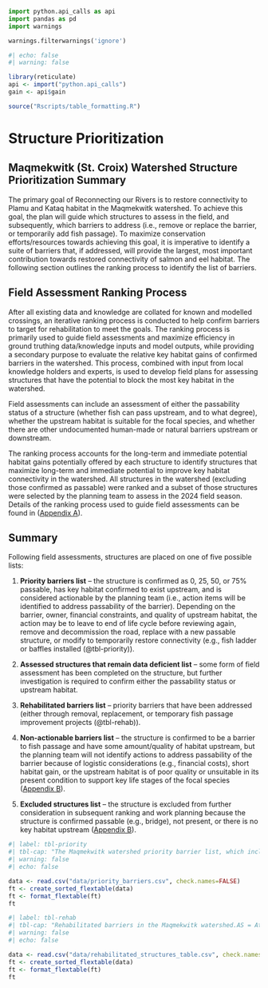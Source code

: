 ```python
import python.api_calls as api
import pandas as pd
import warnings

warnings.filterwarnings('ignore')
```

```r
#| echo: false
#| warning: false

library(reticulate)
api <- import("python.api_calls")
gain <- api$gain

source("Rscripts/table_formatting.R")

```

# Structure Prioritization {.unnumbered}

## Maqmekwitk (St. Croix) Watershed Structure Prioritization Summary {.unnumbered}

The primary goal of Reconnecting our Rivers is to restore connectivity to Plamu and Kataq habitat in the Maqmekwitk watershed. To achieve this goal, the plan will guide which structures to assess in the field, and subsequently, which barriers to address (i.e., remove or replace the barrier, or temporarily add fish passage). To maximize conservation efforts/resources towards achieving this goal, it is imperative to identify a suite of barriers that, if addressed, will provide the largest, most important contribution towards restored connectivity of salmon and eel habitat. The following section outlines the ranking process to identify the list of barriers.

## Field Assessment Ranking Process {.unnumbered}

After all existing data and knowledge are collated for known and modelled crossings, an iterative ranking process is conducted to help confirm barriers to target for rehabilitation to meet the goals. The ranking process is primarily used to guide field assessments and maximize efficiency in ground truthing data/knowledge inputs and model outputs, while providing a secondary purpose to evaluate the relative key habitat gains of confirmed barriers in the watershed. This process, combined with input from local knowledge holders and experts, is used to develop field plans for assessing structures that have the potential to block the most key habitat in the watershed. 

Field assessments can include an assessment of either the passability status of a structure (whether fish can pass upstream, and to what degree), whether the upstream habitat is suitable for the focal species, and whether there are other undocumented human-made or natural barriers upstream or downstream. 

The ranking process accounts for the long-term and immediate potential habitat gains potentially offered by each structure to identify structures that maximize long-term and immediate potential to improve key habitat connectivity in the watershed. All structures in the watershed (excluding those confirmed as passable) were ranked and a subset of those structures were selected by the planning team to assess in the 2024 field season. Details of the ranking process used to guide field assessments can be found in ([Appendix A](supplementary-information.qmd)). 

## Summary {.unnumbered}

Following field assessments, structures are placed on one of five possible lists:

1.  **Priority barriers list** – the structure is confirmed as 0, 25, 50, or 75% passable, has key habitat confirmed to exist upstream, and is considered actionable by the planning team (i.e., action items will be identified to address passability of the barrier). Depending on the barrier, owner, financial constraints, and quality of upstream habitat, the action may be to leave to end of life cycle before reviewing again, remove and decommission the road, replace with a new passable structure, or modify to temporarily restore connectivity (e.g., fish ladder or baffles installed (@tbl-priority)).

2.  **Assessed structures that remain data deficient list** – some form of field assessment has been completed on the structure, but further investigation is required to confirm either the passability status or upstream habitat.

3.  **Rehabilitated barriers list** – priority barriers that have been addressed (either through removal, replacement, or temporary fish passage improvement projects (@tbl-rehab)).

4.  **Non-actionable barriers list** – the structure is confirmed to be a barrier to fish passage and have some amount/quality of habitat upstream, but the planning team will not identify actions to address passability of the barrier because of logistic considerations (e.g., financial costs), short habitat gain, or the upstream habitat is of poor quality or unsuitable in its present condition to support key life stages of the focal species ([Appendix B](wcrp-table.qmd)).

5.  **Excluded structures list** – the structure is excluded from further consideration in subsequent ranking and work planning because the structure is confirmed passable (e.g., bridge), not present, or there is no key habitat upstream ([Appendix B](wcrp-table.qmd)).

```r
#| label: tbl-priority
#| tbl-cap: "The Maqmekwitk watershed priority barrier list, which includes barriers that have undergone field assessment, been reviewed by the planning team, and selected to be addressed (whether removed, replaced with a passable structure, or provided temporary fish passage).AS = Atlantic Salmon; AE = American Eel; CBS = closed bottom structure."
#| warning: false
#| echo: false

data <- read.csv("data/priority_barriers.csv", check.names=FALSE)
ft <- create_sorted_flextable(data)
ft <- format_flextable(ft)
ft
```

```r
#| label: tbl-rehab
#| tbl-cap: "Rehabilitated barriers in the Maqmekwitk watershed.AS = Atlantic Salmon; AE = American Eel."
#| warning: false
#| echo: false

data <- read.csv("data/rehabilitated_structures_table.csv", check.names=FALSE)
ft <- create_sorted_flextable(data)
ft <- format_flextable(ft)
ft
```
